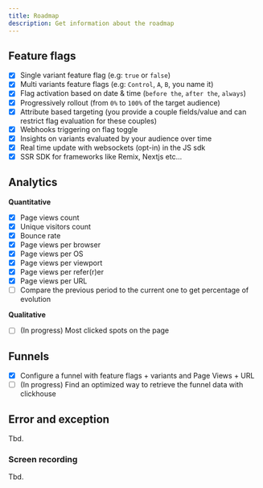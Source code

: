 ```yaml
---
title: Roadmap
description: Get information about the roadmap
---
```


## Feature flags

- [x] Single variant feature flag (e.g: `true` or `false`)
- [x] Multi variants feature flags (e.g: `Control`, `A`, `B`, you name it)
- [x] Flag activation based on date & time (`before the`, `after the`, `always`)
- [x] Progressively rollout (from `0%` to `100%` of the target audience)
- [x] Attribute based targeting (you provide a couple fields/value and can restrict flag evaluation for these couples)
- [x] Webhooks triggering on flag toggle
- [x] Insights on variants evaluated by your audience over time
- [x] Real time update with websockets (opt-in) in the JS sdk
- [x] SSR SDK for frameworks like Remix, Nextjs etc...

## Analytics

**Quantitative**

- [x] Page views count
- [x] Unique visitors count
- [x] Bounce rate
- [x] Page views per browser
- [x] Page views per OS
- [x] Page views per viewport
- [x] Page views per refer(r)er
- [x] Page views per URL
- [ ] Compare the previous period to the current one to get percentage of evolution

**Qualitative**

- [ ] (In progress) Most clicked spots on the page

## Funnels

- [x] Configure a funnel with feature flags + variants and Page Views + URL
- [ ] (In progress) Find an optimized way to retrieve the funnel data with clickhouse

## Error and exception

Tbd.

### Screen recording

Tbd.